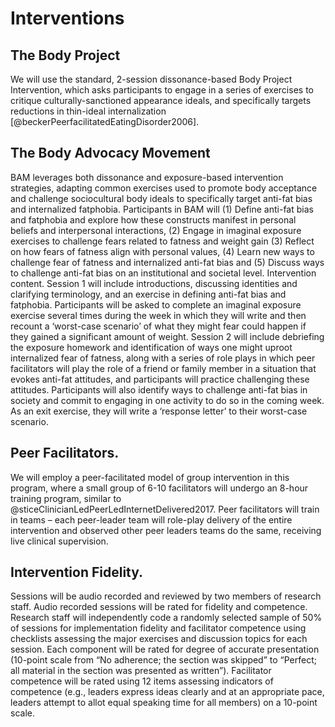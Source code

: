 # Interventions

## The Body Project
We will use the standard, 2-session dissonance-based Body Project Intervention, which asks participants to engage in a series of exercises to critique culturally-sanctioned appearance ideals, and specifically targets reductions in thin-ideal internalization [@beckerPeerfacilitatedEatingDisorder2006].

## The Body Advocacy Movement
BAM leverages both dissonance and exposure-based intervention strategies, adapting common exercises used to promote body acceptance and challenge sociocultural body ideals to specifically target anti-fat bias and internalized fatphobia. Participants in BAM will (1) Define anti-fat bias and fatphobia and explore how these constructs manifest in personal beliefs and interpersonal interactions, (2) Engage in imaginal exposure exercises to challenge fears related to fatness and weight gain (3) Reflect on how fears of fatness align with personal values, (4) Learn new ways to challenge fear of fatness and internalized anti-fat bias and (5) Discuss ways to challenge anti-fat bias on an institutional and societal level. Intervention content. Session 1 will include introductions, discussing identities and clarifying terminology, and an exercise in defining anti-fat bias and fatphobia. Participants will be asked to complete an imaginal exposure exercise several times during the week in which they will write and then recount a ‘worst-case scenario’ of what they might fear could happen if they gained a significant amount of weight. Session 2 will include debriefing the exposure homework and identification of ways one might uproot internalized fear of fatness, along with a series of role plays in which peer facilitators will play the role of a friend or family member in a situation that evokes anti-fat attitudes, and participants will practice challenging these attitudes. Participants will also identify ways to challenge anti-fat bias in society and commit to engaging in one activity to do so in the coming week. As an exit exercise, they will  write a ‘response letter’ to their worst-case scenario. 

## Peer Facilitators. 
We will employ a peer-facilitated model of group intervention in this program, where a small group of 6-10 facilitators will undergo an 8-hour training program, similar to @sticeClinicianLedPeerLedInternetDelivered2017. Peer facilitators will train in teams – each peer-leader team will role-play delivery of the entire intervention and observed other peer leaders teams do the same, receiving live clinical supervision. 


## Intervention Fidelity.
Sessions will be audio recorded and reviewed by two members of research staff. Audio recorded sessions will be rated for fidelity and competence. Research staff will independently code a randomly selected sample of 50% of sessions for implementation fidelity and facilitator competence using checklists assessing the major exercises and discussion topics for each session. Each component will be rated for degree of accurate presentation (10-point scale from “No adherence; the section was skipped” to “Perfect; all material in the section was presented as written”). Facilitator competence will be rated using 12 items assessing indicators of competence (e.g., leaders express ideas clearly and at an appropriate pace, leaders attempt to allot equal speaking time for all members) on a 10-point scale. 

